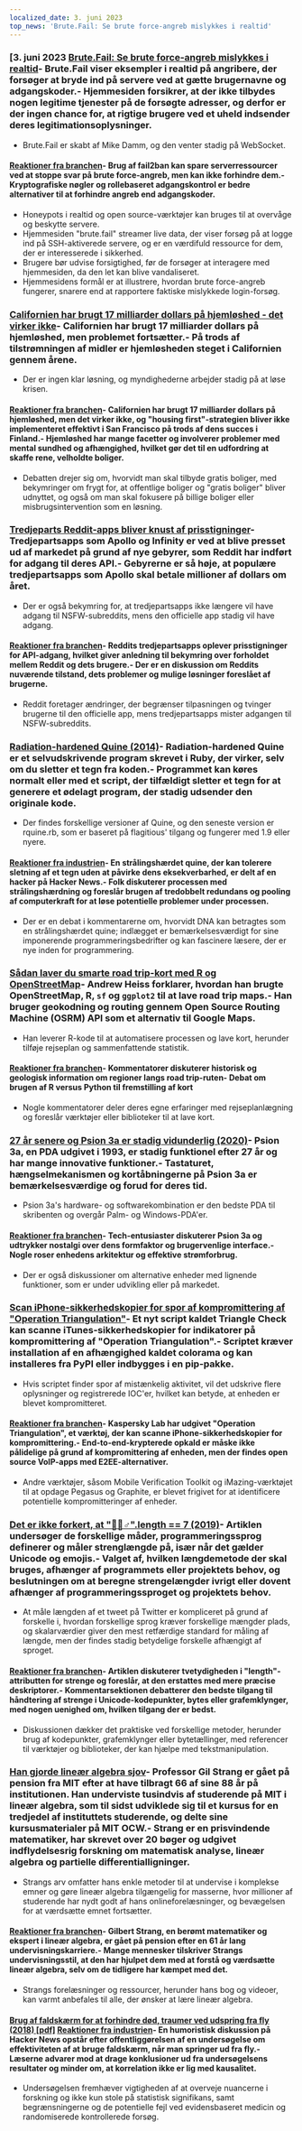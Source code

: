 ```yaml
---
localized_date: 3. juni 2023
top_news: 'Brute.Fail: Se brute force-angreb mislykkes i realtid'
---
```




<CallToAction />

<Steps>

### [3. juni 2023 [Brute.Fail: Se brute force-angreb mislykkes i realtid](https://brute.fail/)- Brute.Fail viser eksempler i realtid på angribere, der forsøger at bryde ind på servere ved at gætte brugernavne og adgangskoder.- Hjemmesiden forsikrer, at der ikke tilbydes nogen legitime tjenester på de forsøgte adresser, og derfor er der ingen chance for, at rigtige brugere ved et uheld indsender deres legitimationsoplysninger.

- Brute.Fail er skabt af Mike Damm, og den venter stadig på WebSocket.

#### [Reaktioner fra branchen](http://news.ycombinator.com/item?id=36169954)- Brug af fail2ban kan spare serverressourcer ved at stoppe svar på brute force-angreb, men kan ikke forhindre dem.- Kryptografiske nøgler og rollebaseret adgangskontrol er bedre alternativer til at forhindre angreb end adgangskoder.

- Honeypots i realtid og open source-værktøjer kan bruges til at overvåge og beskytte servere.
- Hjemmesiden "brute.fail" streamer live data, der viser forsøg på at logge ind på SSH-aktiverede servere, og er en værdifuld ressource for dem, der er interesserede i sikkerhed.
- Brugere bør udvise forsigtighed, før de forsøger at interagere med hjemmesiden, da den let kan blive vandaliseret.
- Hjemmesidens formål er at illustrere, hvordan brute force-angreb fungerer, snarere end at rapportere faktiske mislykkede login-forsøg.

### [Californien har brugt 17 milliarder dollars på hjemløshed - det virker ikke](https://www.wsj.com/articles/california-homeless-population-oakland-wood-street-encampment-78d42cc3)- Californien har brugt 17 milliarder dollars på hjemløshed, men problemet fortsætter.- På trods af tilstrømningen af midler er hjemløsheden steget i Californien gennem årene.

- Der er ingen klar løsning, og myndighederne arbejder stadig på at løse krisen.

#### [Reaktioner fra branchen](http://news.ycombinator.com/item?id=36162154)- Californien har brugt 17 milliarder dollars på hjemløshed, men det virker ikke, og "housing first"-strategien bliver ikke implementeret effektivt i San Francisco på trods af dens succes i Finland.- Hjemløshed har mange facetter og involverer problemer med mental sundhed og afhængighed, hvilket gør det til en udfordring at skaffe rene, velholdte boliger.

- Debatten drejer sig om, hvorvidt man skal tilbyde gratis boliger, med bekymringer om frygt for, at offentlige boliger og "gratis boliger" bliver udnyttet, og også om man skal fokusere på billige boliger eller misbrugsintervention som en løsning.

### [Tredjeparts Reddit-apps bliver knust af prisstigninger](https://kotaku.com/reddit-third-party-3rd-apps-pricing-crush-ios-android-1850493992)- Tredjepartsapps som Apollo og Infinity er ved at blive presset ud af markedet på grund af nye gebyrer, som Reddit har indført for adgang til deres API.- Gebyrerne er så høje, at populære tredjepartsapps som Apollo skal betale millioner af dollars om året.

- Der er også bekymring for, at tredjepartsapps ikke længere vil have adgang til NSFW-subreddits, mens den officielle app stadig vil have adgang.

#### [Reaktioner fra branchen](http://news.ycombinator.com/item?id=36162235)- Reddits tredjepartsapps oplever prisstigninger for API-adgang, hvilket giver anledning til bekymring over forholdet mellem Reddit og dets brugere.- Der er en diskussion om Reddits nuværende tilstand, dets problemer og mulige løsninger foreslået af brugerne.

- Reddit foretager ændringer, der begrænser tilpasningen og tvinger brugerne til den officielle app, mens tredjepartsapps mister adgangen til NSFW-subreddits.

### [Radiation-hardened Quine (2014)](https://github.com/mame/radiation-hardened-quine)- Radiation-hardened Quine er et selvudskrivende program skrevet i Ruby, der virker, selv om du sletter et tegn fra koden.- Programmet kan køres normalt eller med et script, der tilfældigt sletter et tegn for at generere et ødelagt program, der stadig udsender den originale kode.

- Der findes forskellige versioner af Quine, og den seneste version er rquine.rb, som er baseret på flagitious' tilgang og fungerer med 1.9 eller nyere.

#### [Reaktioner fra industrien](http://news.ycombinator.com/item?id=36162164)- En strålingshærdet quine, der kan tolerere sletning af et tegn uden at påvirke dens eksekverbarhed, er delt af en hacker på Hacker News.- Folk diskuterer processen med strålingshærdning og foreslår brugen af tredobbelt redundans og pooling af computerkraft for at løse potentielle problemer under processen.

- Der er en debat i kommentarerne om, hvorvidt DNA kan betragtes som en strålingshærdet quine; indlægget er bemærkelsesværdigt for sine imponerende programmeringsbedrifter og kan fascinere læsere, der er nye inden for programmering.

### [Sådan laver du smarte road trip-kort med R og OpenStreetMap](https://www.andrewheiss.com/blog/2023/06/01/geocoding-routing-openstreetmap-r/)- Andrew Heiss forklarer, hvordan han brugte OpenStreetMap, R, `sf` og `ggplot2` til at lave road trip maps.- Han bruger geokodning og routing gennem Open Source Routing Machine (OSRM) API som et alternativ til Google Maps.

- Han leverer R-kode til at automatisere processen og lave kort, herunder tilføje rejseplan og sammenfattende statistik.

#### [Reaktioner fra branchen](http://news.ycombinator.com/item?id=36159864)- Kommentatorer diskuterer historisk og geologisk information om regioner langs road trip-ruten- Debat om brugen af R versus Python til fremstilling af kort

- Nogle kommentatorer deler deres egne erfaringer med rejseplanlægning og foreslår værktøjer eller biblioteker til at lave kort.

### [27 år senere og Psion 3a er stadig vidunderlig (2020)](https://mcgst.com/2020/12/01/27-years-later-and-the-psion-3a-is-still-wonderful/)- Psion 3a, en PDA udgivet i 1993, er stadig funktionel efter 27 år og har mange innovative funktioner.- Tastaturet, hængselmekanismen og kortåbningerne på Psion 3a er bemærkelsesværdige og forud for deres tid.

- Psion 3a's hardware- og softwarekombination er den bedste PDA til skribenten og overgår Palm- og Windows-PDA'er.

#### [Reaktioner fra branchen](http://news.ycombinator.com/item?id=36162265)- Tech-entusiaster diskuterer Psion 3a og udtrykker nostalgi over dens formfaktor og brugervenlige interface.- Nogle roser enhedens arkitektur og effektive strømforbrug.

- Der er også diskussioner om alternative enheder med lignende funktioner, som er under udvikling eller på markedet.

### [Scan iPhone-sikkerhedskopier for spor af kompromittering af "Operation Triangulation"](https://github.com/KasperskyLab/triangle_check)- Et nyt script kaldet Triangle Check kan scanne iTunes-sikkerhedskopier for indikatorer på kompromittering af "Operation Triangulation".- Scriptet kræver installation af en afhængighed kaldet colorama og kan installeres fra PyPI eller indbygges i en pip-pakke.

- Hvis scriptet finder spor af mistænkelig aktivitet, vil det udskrive flere oplysninger og registrerede IOC'er, hvilket kan betyde, at enheden er blevet kompromitteret.

#### [Reaktioner fra branchen](http://news.ycombinator.com/item?id=36164340)- Kaspersky Lab har udgivet "Operation Triangulation", et værktøj, der kan scanne iPhone-sikkerhedskopier for kompromittering.- End-to-end-krypterede opkald er måske ikke pålidelige på grund af kompromittering af enheden, men der findes open source VoIP-apps med E2EE-alternativer.

- Andre værktøjer, såsom Mobile Verification Toolkit og iMazing-værktøjet til at opdage Pegasus og Graphite, er blevet frigivet for at identificere potentielle kompromitteringer af enheder.

### [Det er ikke forkert, at "🤦🏼♂".length == 7 (2019)](https://hsivonen.fi/string-length/)- Artiklen undersøger de forskellige måder, programmeringssprog definerer og måler strenglængde på, især når det gælder Unicode og emojis.- Valget af, hvilken længdemetode der skal bruges, afhænger af programmets eller projektets behov, og beslutningen om at beregne strengelængder ivrigt eller dovent afhænger af programmeringssproget og projektets behov.

- At måle længden af et tweet på Twitter er kompliceret på grund af forskelle i, hvordan forskellige sprog kræver forskellige mængder plads, og skalarværdier giver den mest retfærdige standard for måling af længde, men der findes stadig betydelige forskelle afhængigt af sproget.

#### [Reaktioner fra branchen](http://news.ycombinator.com/item?id=36159443)- Artiklen diskuterer tvetydigheden i "length"-attributten for strenge og foreslår, at den erstattes med mere præcise deskriptorer.- Kommentarsektionen debatterer den bedste tilgang til håndtering af strenge i Unicode-kodepunkter, bytes eller grafemklynger, med nogen uenighed om, hvilken tilgang der er bedst.

- Diskussionen dækker det praktiske ved forskellige metoder, herunder brug af kodepunkter, grafemklynger eller bytetællinger, med referencer til værktøjer og biblioteker, der kan hjælpe med tekstmanipulation.

### [Han gjorde lineær algebra sjov](https://news.mit.edu/2023/gilbert-strang-made-linear-algebra-fun-0531)- Professor Gil Strang er gået på pension fra MIT efter at have tilbragt 66 af sine 88 år på institutionen. Han underviste tusindvis af studerende på MIT i lineær algebra, som til sidst udviklede sig til et kursus for en tredjedel af instituttets studerende, og delte sine kursusmaterialer på MIT OCW.- Strang er en prisvindende matematiker, har skrevet over 20 bøger og udgivet indflydelsesrig forskning om matematisk analyse, lineær algebra og partielle differentialligninger.

- Strangs arv omfatter hans enkle metoder til at undervise i komplekse emner og gøre lineær algebra tilgængelig for masserne, hvor millioner af studerende har nydt godt af hans onlineforelæsninger, og bevægelsen for at værdsætte emnet fortsætter.

#### [Reaktioner fra branchen](http://news.ycombinator.com/item?id=36168068)- Gilbert Strang, en berømt matematiker og ekspert i lineær algebra, er gået på pension efter en 61 år lang undervisningskarriere.- Mange mennesker tilskriver Strangs undervisningsstil, at den har hjulpet dem med at forstå og værdsætte lineær algebra, selv om de tidligere har kæmpet med det.

- Strangs forelæsninger og ressourcer, herunder hans bog og videoer, kan varmt anbefales til alle, der ønsker at lære lineær algebra.

#### [Brug af faldskærm for at forhindre død, traumer ved udspring fra fly (2018) [pdf]](https://www.bmj.com/content/bmj/363/bmj.k5094.full.pdf) [Reaktioner fra industrien](http://news.ycombinator.com/item?id=36161175)- En humoristisk diskussion på Hacker News opstår efter offentliggørelsen af en undersøgelse om effektiviteten af at bruge faldskærm, når man springer ud fra fly.- Læserne advarer mod at drage konklusioner ud fra undersøgelsens resultater og minder om, at korrelation ikke er lig med kausalitet.

- Undersøgelsen fremhæver vigtigheden af at overveje nuancerne i forskning og ikke kun stole på statistisk signifikans, samt begrænsningerne og de potentielle fejl ved evidensbaseret medicin og randomiserede kontrollerede forsøg.

</Steps>
